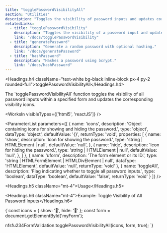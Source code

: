 ```yaml
---
title: "togglePasswordVisibilityAll"
section: "Utilities"
description: "Toggles the visibility of password inputs and updates corresponding visibility icons."
relatedLinks:
  - title: "togglePasswordVisibility"
    description: "Toggles the visibility of a password input and updates the corresponding visibility icon."
    link: "/docs/togglePasswordVisibility"
  - title: "generatePassword"
    description: "Generate a random password with optional hashing."
    link: "/docs/generatePassword"
  - title: "hashPassword"
    description: "Hashes a password using bcrypt."
    link: "/docs/hashPassword"
---
```


<Headings.h4 className="text-white bg-black inline-block px-4 py-2 rounded-full">togglePasswordVisibilityAll</Headings.h4>

<Paragraph className="mt-2 text-gray-400">
The `togglePasswordVisibilityAll` function toggles the visibility of all password inputs within a specified form and updates the corresponding visibility icons.
</Paragraph>

<WorksIn visibleTypes={['html5', 'reactJS']} />

<ParameterList
  parameters={[
    {
      name: 'icons',
      description: 'Object containing icons for showing and hiding the password.',
      type: 'object',
      dataType: 'object',
      defaultValue: '{}',
      returnType: 'void',
      properties: [
        {
          name: 'show',
          description: 'Icon for showing the password.',
          type: 'string | HTMLElement | null',
          defaultValue: 'null',
        },
        {
          name: 'hide',
          description: 'Icon for hiding the password.',
          type: 'string | HTMLElement | null',
          defaultValue: 'null',
        },
      ]
    },
    {
      name: 'uform',
      description: 'The form element or its ID.',
      type: 'string | HTMLFormElement | HTMLDivElement | null',
      dataType: 'HTMLElement',
      defaultValue: 'null',
      returnType: 'void'
    },
    {
      name: 'toggleAll',
      description: 'Flag indicating whether to toggle all password inputs.',
      type: 'boolean',
      dataType: 'boolean',
      defaultValue: 'false',
      returnType: 'void'
    }
  ]}
/>

<Headings.h5 className="mt-4">Usage</Headings.h5>

<Headings.h6 className="mt-4">Example: Toggle Visibility of All Password Inputs</Headings.h6>

<CodeBlock>
{`const icons = { show: '🙈', hide: '👀' };
const form = document.getElementById('myForm');

nfsfu234FormValidation.togglePasswordVisibilityAll(icons, form, true);
`}
</CodeBlock>

<RelatedLinks />
